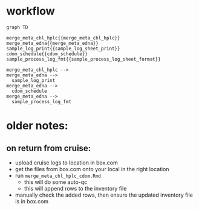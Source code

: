 # workflow
```
graph TD

merge_meta_chl_hplc{{merge_meta_chl_hplc}}
merge_meta_edna{{merge_meta_edna}}
sample_log_print{{sample_log_sheet_print}}
cdom_schedule{{cdom_schedule}}
sample_process_log_fmt{{sample_process_log_sheet_format}}

merge_meta_chl_hplc -->
merge_meta_edna -->
  sample_log_print 
merge_meta_edna -->
  cdom_schedule
merge_meta_edna -->
  sample_process_log_fmt 
```

# older notes:
## on return from cruise:
* upload cruise logs to location in box.com
* get the files from box.com onto your local in the right location
* run `merge_meta_chl_hplc_cdom.Rmd`
  * this will do some auto-qc
  * this will append rows to the inventory file
* manually check the added rows, then ensure the updated inventory file is in box.com
